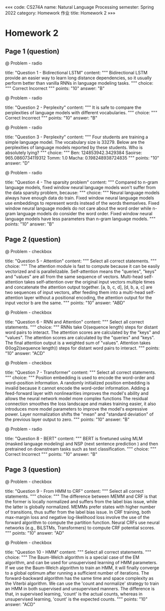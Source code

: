 «««
code: CS274A
name: Natural Language Processing
semester: Spring 2022
category: Homework 作业
title: Homework 2
»»»

# Homework 2

## Page 1 (question)

@ Problem - radio

title: "Question 1 - Bidirectional LSTM"
content: """
Bidirectional LSTM provide an easier way to learn long distance dependencies, so it usually perform better than vanilla RNNs in language modeling tasks.
"""
choice: """
Correct
Incorrect
"""
points: "10"
answer: "B"


@ Problem - radio

title: "Question 2 - Perplexity"
content: """
It is safe to compare the perplexities of language models with different vocabularies.
"""
choice: """
Correct
Incorrect
"""
points: "10"
answer: "B"


@ Problem - radio

title: "Question 3 - Perplexity"
content: """
Four students are training a simple language model. The vocabulary size is 33279. Below are the perplexities of language models reported by these students. Who is absolutely lying?
"""
choice: """
Ben: 124853942.3429384
Saoirse: 965.0860734119312
Tomm: 1.0
Macha: 0.198248938724835
"""
points: "10"
answer: "D"


@ Problem - radio

title: "Question 4 - The sparsity problem"
content: """
Compared to n-gram language models, fixed window neural language models won't suffer from the data sparsity problem, because:
"""
choice: """
Neural language models always have enough data do train.
Fixed window neural language models use embeddings to represent words instead of the words themselves.
Fixed window neural language models do not care about the word order while n-gram language models do consider the word order.
Fixed window neural language models have less parameters than n-gram language models.
"""
points: "10"
answer: "B"


## Page 2 (question)


@ Problem - checkbox

title: "Question 5 - Attention"
content: """
Select all correct statements.
"""
choice: """
The attention module is fast to compute because it can be easily vectorized and is parallelizable.
Self-attention means the "queries", "keys" and "values" are all from the same sequence of vectors.
Multi-head self-attention takes self-attention over the original input vectors multiple times and concatenate the attention output together.
[a, b, c, d], [d, b, a, c] are two sequences of input vectors, after feeding them into a multi-head self-attention layer without a positional encoding, the attention output for the input vector b are the same.
"""
points: "10"
answer: "ABD"


@ Problem - checkbox

title: "Question 6 - RNN and Attention"
content: """
Select all correct statements.
"""
choice: """
RNNs take O(sequence length) steps for distant word pairs to interact.
The attention scores are calculated by the "keys" and "values".
The attention scores are calculated by the "queries" and "keys".
The final attention output  is a weighted sum of "values".
Attention takes Θ(log2(sequence length)) steps for distant word pairs to interact.
"""
points: "10"
answer: "ACD"


@ Problem - checkbox

title: "Question 7 - Transformer"
content: """
Select all correct statements.
"""
choice: """
Position embedding is used to encode the word-order and word-position information. A randomly initialized position embedding is invalid because it cannot encode the word-order information.
Adding a feed-forward layer with nonlinearities improves the model's ability and allows the neural network model more complex functions
The residual connection smoothes the loss landscape and makes training easier, it also introduces more model parameters to improve the model's expressive power.
Layer normalization shifts the "mean" and "standard deviation" of the previous layer output to zero.
"""
points: "10"
answer: "B"


@ Problem - radio

title: "Question 8 - BERT"
content: """
BERT is finetuned using MLM (masked language modeling) and NSP (next sentence prediction ) and then pretrained on downstream tasks such as text classification.
"""
choice: """
Correct
Incorrect
"""
points: "10"
answer: "B"


## Page 3 (question)

@ Problem - checkbox

title: "Question 9 - From HMM to CRF"
content: """
Select all correct statements.
"""
choice: """
The difference between MEMM and CRF is that the former is locally normalized and suffers from the label bias issue, while the latter is globally normalized. 
MEMMs prefer states with higher number of transitions, thus suffer from the label bias issue.
In CRF training, both max-margin loss and negative log-likelihood loss involve the use of the forward algorithm to compute the partition function.
Neural CRFs use neural networks (e.g., BiLSTMs, Transformers) to compute CRF potential scores.
"""
points: "10"
answer: "AD"


@ Problem - checkbox

title: "Question 10 - HMM"
content: """
Select all correct statements.
"""
choice: """
The Baum-Welch algorithm is a special case of the EM algorithm, and can be used for unsupervised learning of HMM parameters.
If we use the Baum-Welch algorithm to train an HMM, it will finally converge to a global optimum after running a  sufficient number of iterations.
The forward-backward algorithm has the same time and space complexity as the Viterbi algorithm. 
We can use the 'count and normalize' strategy to train an HMM in both supervised and unsupervised manners.  The difference is that, in supervised learning, 'count' is the actual counts, whereas in unsupervised learning, 'count' is the expected counts.
"""
points: "10"
answer: "ACD"

